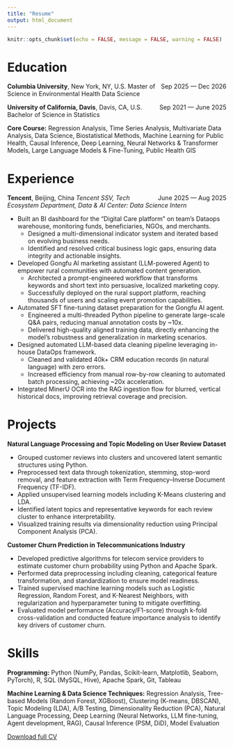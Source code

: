 ```yaml
---
title: "Resume"
output: html_document
---
```


```r
knitr::opts_chunk$set(echo = FALSE, message = FALSE, warning = FALSE)
```

# Education

**Columbia University**, New York, NY, U.S. <span style="float:right;">Sep 2025 — Dec 2026</span>
Master of Science in Environmental Health Data Science

**University of California, Davis**, Davis, CA, U.S. <span style="float:right;">Sep 2021 — June 2025</span>
Bachelor of Science in Statistics

**Core Course:** Regression Analysis, Time Series Analysis, Multivariate Data Analysis, Data Science, Biostatistical Methods, Machine Learning for Public Health, Causal Inference, Deep Learning, Neural Networks & Transformer Models, Large Language Models & Fine-Tuning, Public Health GIS

# Experience

**Tencent**, Beijing, China <span style="float:right;">June 2025 — Aug 2025</span>
*Tencent SSV, Tech Ecosystem Department, Data & AI Center: Data Science Intern*

- Built an BI dashboard for the "Digital Care platform" on team's Dataops warehouse, monitoring funds, beneficiaries, NGOs, and merchants.
  - Designed a multi-dimensional indicator system and iterated based on evolving business needs.
  - Identified and resolved critical business logic gaps, ensuring data integrity and actionable insights.
- Developed Gongfu AI marketing assistant (LLM-powered Agent) to empower rural communities with automated content generation.
  - Architected a prompt-engineered workflow that transforms keywords and short text into persuasive, localized marketing copy.
  - Successfully deployed on the rural support platform, reaching thousands of users and scaling event promotion capabilities.
- Automated SFT fine-tuning dataset preparation for the Gongfu AI agent.
  - Engineered a multi-threaded Python pipeline to generate large-scale Q&A pairs, reducing manual annotation costs by ~10x.
  - Delivered high-quality aligned training data, directly enhancing the model's robustness and generalization in marketing scenarios.
- Designed automated LLM-based data cleaning pipeline leveraging in-house DataOps framework.
  - Cleaned and validated 40k+ CRM education records (in natural language) with zero errors.
  - Increased efficiency from manual row-by-row cleaning to automated batch processing, achieving ~20x acceleration.
- Integrated MinerU OCR into the RAG ingestion flow for blurred, vertical historical docs, improving retrieval coverage and precision.

# Projects

**Natural Language Processing and Topic Modeling on User Review Dataset**

- Grouped customer reviews into clusters and uncovered latent semantic structures using Python.
- Preprocessed text data through tokenization, stemming, stop-word removal, and feature extraction with Term Frequency–Inverse Document Frequency (TF-IDF).
- Applied unsupervised learning models including K-Means clustering and LDA.
- Identified latent topics and representative keywords for each review cluster to enhance interpretability.
- Visualized training results via dimensionality reduction using Principal Component Analysis (PCA).

**Customer Churn Prediction in Telecommunications Industry**

- Developed predictive algorithms for telecom service providers to estimate customer churn probability using Python and Apache Spark.
- Performed data preprocessing including cleaning, categorical feature transformation, and standardization to ensure model readiness.
- Trained supervised machine learning models such as Logistic Regression, Random Forest, and K-Nearest Neighbors, with regularization and hyperparameter tuning to mitigate overfitting.
- Evaluated model performance (Accuracy/F1-score) through k-fold cross-validation and conducted feature importance analysis to identify key drivers of customer churn.

# Skills

**Programming:** Python (NumPy, Pandas, Scikit-learn, Matplotlib, Seaborn, PyTorch), R, SQL (MySQL, Hive), Apache Spark, Git, Tableau

**Machine Learning & Data Science Techniques:** Regression Analysis, Tree-based Models (Random Forest, XGBoost), Clustering (K-means, DBSCAN), Topic Modeling (LDA), A/B Testing, Dimensionality Reduction (PCA), Natural Language Processing, Deep Learning (Neural Networks, LLM fine-tuning, Agent development, RAG), Causal Inference (PSM, DiD), Model Evaluation

[Download full CV](assets/resume.pdf)
